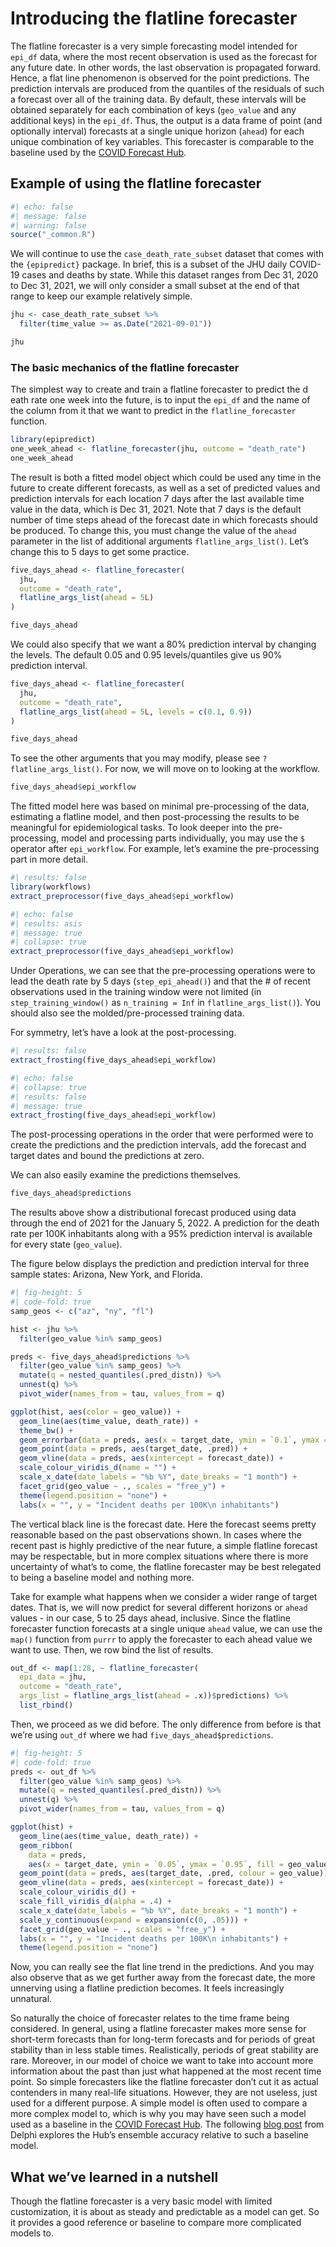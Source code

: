 # Introducing the flatline forecaster

The flatline forecaster is a very simple forecasting model intended for `epi_df` data, where the most recent observation is used as the forecast for any future date. In other words, the last observation is propagated forward. Hence, a flat line phenomenon is observed for the point predictions. The prediction intervals are produced from the quantiles of the residuals of such a forecast over all of the training data. By default, these intervals will be obtained separately for each combination of keys (`geo_value` and any additional keys) in the `epi_df`. Thus, the output is a data frame of point (and optionally interval) forecasts at a single unique horizon (`ahead`) for each unique combination of key variables. This forecaster is comparable to the baseline used by the [COVID Forecast Hub](https://covid19forecasthub.org).

## Example of using the flatline forecaster

```r
#| echo: false
#| message: false
#| warning: false
source("_common.R")
```


We will continue to use the `case_death_rate_subset` dataset that comes with the
`{epipredict}` package. In brief, this is a subset of the JHU daily COVID-19 cases
and deaths by state. While this dataset ranges from Dec 31, 2020 to Dec 31, 
2021, we will only consider a small subset at the end of that range to keep our
example relatively simple.

```r
jhu <- case_death_rate_subset %>%
  filter(time_value >= as.Date("2021-09-01"))

jhu
```

### The basic mechanics of the flatline forecaster

The simplest way to create and train a flatline forecaster to predict the d
eath rate one week into the future, is to input the `epi_df` and the name of 
the column from it that we want to predict in the `flatline_forecaster` function.

```r
library(epipredict)
one_week_ahead <- flatline_forecaster(jhu, outcome = "death_rate")
one_week_ahead
```

The result is both a fitted model object which could be used any time in the 
future to create different forecasts, as well as a set of predicted values and
prediction intervals for each location 7 days after the last available time
value in the data, which is Dec 31, 2021. Note that 7 days is the default
number of time steps ahead of the forecast date in which forecasts should be
produced. To change this, you must change the value of the `ahead` parameter
in the list of additional arguments `flatline_args_list()`. Let's change this
to 5 days to get some practice.

```r
five_days_ahead <- flatline_forecaster(
  jhu, 
  outcome = "death_rate",
  flatline_args_list(ahead = 5L)
)

five_days_ahead
```

We could also specify that we want a 80% prediction interval by changing the 
levels. The default 0.05 and 0.95 levels/quantiles give us 90% prediction 
interval.

```r
five_days_ahead <- flatline_forecaster(
  jhu, 
  outcome = "death_rate",
  flatline_args_list(ahead = 5L, levels = c(0.1, 0.9))
)

five_days_ahead
```

To see the other arguments that you may modify, please see `?flatline_args_list()`. For now, we will move on to looking at the workflow.

```r
five_days_ahead$epi_workflow
```

The fitted model here was based on minimal pre-processing of the data, 
estimating a flatline model, and then post-processing the results to be 
meaningful for epidemiological tasks. To look deeper into the pre-processing, 
model and processing parts individually, you may use the `$` operator after `epi_workflow`. For example, let's examine the pre-processing part in more detail.

```r
#| results: false
library(workflows)
extract_preprocessor(five_days_ahead$epi_workflow)
```

```r
#| echo: false
#| results: asis
#| message: true
#| collapse: true
extract_preprocessor(five_days_ahead$epi_workflow)
```


Under Operations, we can see that the pre-processing operations were to lead the
death rate by 5 days (`step_epi_ahead()`) and that the \# of recent observations
used in the training window were not limited (in `step_training_window()` as
`n_training = Inf` in `flatline_args_list()`). You should also see the
molded/pre-processed training data.

For symmetry, let's have a look at the post-processing.

```r
#| results: false
extract_frosting(five_days_ahead$epi_workflow)
```

```r
#| echo: false
#| collapse: true
#| results: false
#| message: true
extract_frosting(five_days_ahead$epi_workflow)
```


The post-processing operations in the order that were performed were to create the predictions and the prediction intervals, add the forecast and target dates and bound the predictions at zero.

We can also easily examine the predictions themselves.

```r
five_days_ahead$predictions
```

The results above show a distributional forecast produced using data through the end of 2021 for the January 5, 2022. A prediction for the death rate per 100K inhabitants along with a 95% prediction interval is available for every state (`geo_value`).

The figure below displays the prediction and prediction interval for three sample states: Arizona, New York, and Florida.

```r
#| fig-height: 5
#| code-fold: true
samp_geos <- c("az", "ny", "fl")

hist <- jhu %>% 
  filter(geo_value %in% samp_geos)

preds <- five_days_ahead$predictions %>% 
  filter(geo_value %in% samp_geos) %>% 
  mutate(q = nested_quantiles(.pred_distn)) %>% 
  unnest(q) %>%
  pivot_wider(names_from = tau, values_from = q)

ggplot(hist, aes(color = geo_value)) +
  geom_line(aes(time_value, death_rate)) +
  theme_bw() +
  geom_errorbar(data = preds, aes(x = target_date, ymin = `0.1`, ymax = `0.9`)) +
  geom_point(data = preds, aes(target_date, .pred)) +
  geom_vline(data = preds, aes(xintercept = forecast_date)) +
  scale_colour_viridis_d(name = "") +
  scale_x_date(date_labels = "%b %Y", date_breaks = "1 month") +
  facet_grid(geo_value ~ ., scales = "free_y") +
  theme(legend.position = "none") +
  labs(x = "", y = "Incident deaths per 100K\n inhabitants") 
```

The vertical black line is the forecast date. Here the forecast seems pretty reasonable based on the past observations shown. In cases where the recent past is highly predictive of the near future, a simple flatline forecast may be respectable, but in more complex situations where there is more uncertainty of what's to come, the flatline forecaster may be best relegated to being a baseline model and nothing more.

Take for example what happens when we consider a wider range of target dates. That is, we will now predict for several different horizons or `ahead` values - in our case, 5 to 25 days ahead, inclusive. Since the flatline forecaster function forecasts at a single unique `ahead` value, we can use the `map()` function from `purrr` to apply the forecaster to each ahead value we want to use. Then, we row bind the list of results.

```r
out_df <- map(1:28, ~ flatline_forecaster(
  epi_data = jhu, 
  outcome = "death_rate",
  args_list = flatline_args_list(ahead = .x))$predictions) %>% 
  list_rbind()
```

Then, we proceed as we did before. The only difference from before is that we're using `out_df` where we had `five_days_ahead$predictions`.

```r
#| fig-height: 5
#| code-fold: true
preds <- out_df %>% 
  filter(geo_value %in% samp_geos) %>% 
  mutate(q = nested_quantiles(.pred_distn)) %>% 
  unnest(q) %>%
  pivot_wider(names_from = tau, values_from = q)

ggplot(hist) +
  geom_line(aes(time_value, death_rate)) +
  geom_ribbon(
    data = preds, 
    aes(x = target_date, ymin = `0.05`, ymax = `0.95`, fill = geo_value)) +
  geom_point(data = preds, aes(target_date, .pred, colour = geo_value)) +
  geom_vline(data = preds, aes(xintercept = forecast_date)) +
  scale_colour_viridis_d() +
  scale_fill_viridis_d(alpha = .4) +
  scale_x_date(date_labels = "%b %Y", date_breaks = "1 month") +
  scale_y_continuous(expand = expansion(c(0, .05))) +
  facet_grid(geo_value ~ ., scales = "free_y") +
  labs(x = "", y = "Incident deaths per 100K\n inhabitants") +
  theme(legend.position = "none")
```

Now, you can really see the flat line trend in the predictions. And you may also observe that as we get further away from the forecast date, the more unnerving using a flatline prediction becomes. It feels increasingly unnatural.

So naturally the choice of forecaster relates to the time frame being considered. In general, using a flatline forecaster makes more sense for short-term forecasts than for long-term forecasts and for periods of great stability than in less stable times. Realistically, periods of great stability are rare. Moreover, in our model of choice we want to take into account more information about the past than just what happened at the most recent time point. So simple forecasters like the flatline forecaster don't cut it as actual contenders in many real-life situations. However, they are not useless, just used for a different purpose. A simple model is often used to compare a more complex model to, which is why you may have seen such a model used as a baseline in the [COVID Forecast Hub](https://covid19forecasthub.org). The following [blog post](https://delphi.cmu.edu/blog/2021/09/30/on-the-predictability-of-covid-19/#ensemble-forecast-performance) from Delphi explores the Hub's ensemble accuracy relative to such a baseline model.

## What we've learned in a nutshell

Though the flatline forecaster is a very basic model with limited customization, it is about as steady and predictable as a model can get. So it provides a good reference or baseline to compare more complicated models to.
